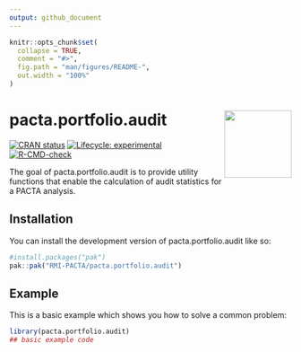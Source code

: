```yaml
---
output: github_document
---
```


<!-- README.md is generated from README.Rmd. Please edit that file -->

```r
knitr::opts_chunk$set(
  collapse = TRUE,
  comment = "#>",
  fig.path = "man/figures/README-",
  out.width = "100%"
)
```

# pacta.portfolio.audit <img src="man/figures/logo.png" align="right" width="120" />

<!-- badges: start -->
[![CRAN status](https://www.r-pkg.org/badges/version/pacta.portfolio.audit)](https://CRAN.R-project.org/package=pacta.portfolio.audit)
[![Lifecycle: experimental](https://img.shields.io/badge/lifecycle-experimental-orange.svg)](https://lifecycle.r-lib.org/articles/stages.html#experimental)
[![R-CMD-check](https://github.com/RMI-PACTA/pacta.portfolio.audit/actions/workflows/R-CMD-check.yaml/badge.svg)](https://github.com/RMI-PACTA/pacta.portfolio.audit/actions/workflows/R-CMD-check.yaml)
<!-- badges: end -->

The goal of pacta.portfolio.audit is to provide utility functions that 
enable the calculation of audit statistics for a PACTA analysis. 

## Installation

You can install the development version of pacta.portfolio.audit like so:

``` r
#install.packages("pak")
pak::pak("RMI-PACTA/pacta.portfolio.audit")
```

## Example

This is a basic example which shows you how to solve a common problem:

```r
library(pacta.portfolio.audit)
## basic example code
```
